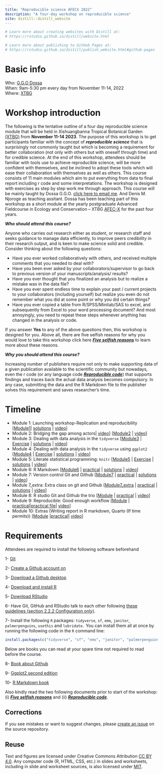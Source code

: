 ```yaml
---
title: "Reproducible science AFECX 2022"
description: "A four-day workshop on reproducible science"
site: distill::distill_website
---
```


```r
# Learn more about creating websites with Distill at:
# https://rstudio.github.io/distill/website.html

# Learn more about publishing to GitHub Pages at:
# https://rstudio.github.io/distill/publish_website.html#github-pages

```

# Basic info

Who: [G.G.O Dossa](https://dossag.github.io/)  
When: 9am-5:30 pm every day from November 11-14, 2022  
Where: [XTBG](http://english.xtbg.cas.cn/)  
<!-- Syllabus: [click here](syllabus.html)   -->
<!-- Upcoming Modules and assignments: [click here](schedule.html)   -->

# Workshop introduction

The following is the tentative outline of a four day reproducible science module that will be held in Xishuangbanna Tropical Botanical Garden [(XTBG)](http://english.xtbg.cas.cn/) from **November 11-14 2023**. The purpose of this workshop is to get participants familiar with the concept of ***reproducible science*** that is surprisingly not commonly taught but which is becoming a requirement for better collaboration (not only with others but with oneself through time) and for credible science. At the end of this workshop, attendees should be familiar with tools use to achieve reproducible science, will be more confident with themselves, and be inclined to adopt these tools which will ease their collaboration with themselves as well as others. This course consists of 11 main modules which aim to put everything from data to final report including r code and some interpretations. The workshop is designed with exercises as step by step work me through approach. This course will be mainly taught by Dossa G.G.O. [click here to email me](mailto:dossa@xtbg.org.cn). And Denis M. Njoroge as teaching assitant. Dossa has been teaching part of this workshop as a short module at the yearly postgraduate Advanced Fieldcourse in Ecology and Conservation -- XTBG [AFEC-X](https://www.pfs-tropasia.org/) for the past four years.

***Who should attend this course?***

Anyone who carries out research either as student, or research staff and seeks guidance to manage data efficiently, to improve peers credibility in their research output, and is keen to make science solid and credible. Consider thinking about the following questions:

-   Have you ever worked collaboratively with others, and received multiple comments that you needed to deal with?
-   Have you been ever asked by your collaborators/supervisor to go back to previous version of your manuscripts/analysis/ results?
-   Have you ever thought that you finalized an analysis but to realize a mistake was in the data file?
-   Have you ever spent endless time to explain your past / current projects to your collaborators (including yourself) but realize you even do not remember what you did at some point or why you did certain things?
-   Have you ever copied a table from R/SPSS/Minitab/SAS to excel, and subsequently from Excel to your word processing document? And most annoyingly, you need to repeat these steps whenever anything has changed in the analysis or code.


If you answer **Yes** to any of the above questions then, this workshop is designed for you. Above all, there are five selfish reasons for why you would love to take this workshop click here [***Five selfish reasons***](https://genomebiology.biomedcentral.com/articles/10.1186/s13059-015-0850-7) to learn more about these reasons.

***Why you should attend this course?***

Increasing number of publishers require not only to make supporting data of a given publication available to the scientific community but nowadays, even the r code (or any language code [***Reproducible code***](https://www.britishecologicalsociety.org/wp-content/uploads/2019/06/BES-Guide-Reproducible-Code-2019.pdf)) that supports findings and traces back the actual data analysis becomes compulsory. In any case, submitting the data and the R Markdown file to the publisher solves this requirement and saves researcher's time.


# Timeline

* Module 1: Launching workshop-Replication and reproducibility [[Module1](slides/Module1_introduction.html)| [solutions]() | [video]()]
* Module 2: Bridging the gap among actors| [video]()] [[Module2](slides/Module2_Bridging_the_gap_among_actors.html) | [video]()]
* Module 3: Dealing with data analysis in the `tidyverse` [[Module3](slides/Module3_Dealing_with_data_analysis.html) | [Exercise](practicals/1_datamanipulation.html) | [solutions](practicals/1_datamanipulation_solution.html) | [video]()]
* Module 4: Dealing with data analysis in the `tidyverse` using `ggplot2` [[Module4](slides/Module4_Data_visualization_ggplot2.html) | [Exercise](practicals/2_datavisualisation.html) | [solutions](practicals/2_datavisualisation_solution.html) | [video]()]
* Module 5: Literate statistical programming: `knitr` [[Module5](slides/Module5_Literate_statistical_programming_knitr.html) | [Exercise]() | [solutions]() | [video]()]
* Module 6: R Markdown [[Module6](slides/Module6_markdown.html) | [practical](practicals/3_rmarkdown.html) | [solutions](practicals/3_rmarkdownsolution.html) | [video]()]
* Module 7: Version control Git and Github [[Module7]() | [practical]() | [solutions]() | [video]()]
* Module 7_extra: Extra class on git and Github [[Module7_extra]() | [practical](slides/Module7_extra.pdf) | [solutions]() | [video]()]
* Module 8: R studio Git and Github the trio [[Module](slides/Module-8-R-Git-and-Github-the-trio.html) | [practical]() | [video]()]
* Module 9: Reproducible: Good enough workflow [[Module](slides/Module-9-Workflow-for-reproducible-work.html) | [practical](practicals/Good_enough_workflow_Exercise.pdf)|[practical file](practicals/bbmroData.csv)| [video]()]
* Module 10: Extras (Writing report in R markdown, Quarto (If time permits)) [[Module](practicals/writing-report-excercise.html) |[practical](practicals/writing-report-excercise_solution.html)| [video](https://www.youtube.com/watch?v=y5VcxMOnj3M)]

# Requirements

Attendees are required to install the following software beforehand

1-	[Git](https://git-scm.com/downloads)

2-	[Create a Github account on](https://github.com/)

3-	[Download a Github desktop](https://desktop.github.com/)

4-	[Download and install R](https://cran.r-project.org/)

5-	[Download RStudio](https://www.rstudio.com/products/rstudio/download/)

6- Have Git, GitHub and RStudio talk to each other following [these guidelines (section 2.2.2 Configuration only)](https://inbo.github.io/git-course/course_rstudio.html#222_configuration).

7- Install the following `R` packages: `tidyverse`, `sf`, `emo`, `janitor`, `palmerpenguins`, `usethis` and `lubridate.` You can install them all at once by running the following code in the `R` command line:

```r
install.packages(c("tidyverse", "sf", "emo", "janitor", "palmerpenguins", "usethis", "lubridate"))
```

Below are books you can read at your spare time not required to read before the course.


8-	[Book about  Github](https://orchid00.github.io/actions_sandbox/)

9-	[Ggplot2 second edition](https://r-graphics.org/)

10-	[R Markdown book](https://bookdown.org/yihui/rmarkdown-cookbook/)

Also kindly read the two following documents prior to start of the workshop: (i) [***Five selfish reasons***](https://genomebiology.biomedcentral.com/articles/10.1186/s13059-015-0850-7) and (ii) [***Reproducible code***](https://www.britishecologicalsociety.org/wp-content/uploads/2019/06/BES-Guide-Reproducible-Code-2019.pdf).




## Corrections {.appendix}

If you see mistakes or want to suggest changes, please [create an issue](https://dossag.github.io/reproducible-science-AFEC-X-2023/) on the source repository.

## Reuse {.appendix}

Text and figures are licensed under Creative Commons Attribution [CC BY 4.0](https://creativecommons.org/licenses/by/4.0/). Any computer code (R, HTML, CSS, etc.) in slides and worksheets, including in slide and worksheet sources, is also licensed under [MIT](https://dossag.github.io/reproducible-science-XTBG-2022/blob/master/LICENSE.md). 
